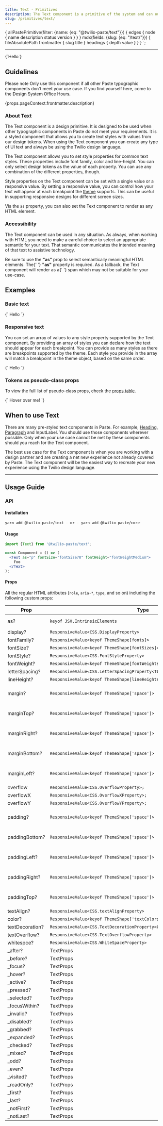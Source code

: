 ```yaml
---
title: Text - Primitives
description: The Text component is a primitive of the system and can output any supported text style provided by our design tokens. Coupled with Box, it underpins most of our components.
slug: /primitives/text/
---
```



  {
    allPastePrimitive(filter: {name: {eq: "@twilio-paste/text"}}) {
      edges {
        node {
          name
          description
          status
          version
        }
      }
    }
    mdx(fields: {slug: {eq: "/text/"}}) {
      fileAbsolutePath
      frontmatter {
        slug
        title
      }
      headings {
        depth
        value
      }
    }
  }
`;

<ComponentHeader
  name="Text"
  categoryRoute={SidebarCategoryRoutes.PRIMITIVES}
  githubUrl="https://github.com/twilio-labs/paste/tree/master/packages/paste-core/primitives/text"
  storybookUrl="https://twilio-labs.github.io/paste/?path=/story/primitives-text--default"
  data={props.data.allPastePrimitive.edges}
/>

---

<contentwrapper>

<PageAside data={props.data.mdx} headings={props.data.mdx.headings} />

<content>

<LivePreview scope={{Text}} language="jsx">
  {`<Text as="p">Hello</Text>`}
</LivePreview>

## Guidelines

<Callout>
  <CalloutTitle as="h3">Please note</CalloutTitle>
  <CalloutText>
    Only use this component if all other Paste typographic components don’t meet your use case. If you find yourself
    here, come to the Design System Office Hours.
  </CalloutText>
</Callout>

<Paragraph>{props.pageContext.frontmatter.description}</Paragraph>

### About Text

The Text component is a design primitive. It is designed to be used when other typographic components in Paste do not
meet your requirements. It is a styled component that allows you to create text styles with values from our design tokens.
When using the Text component you can create any type of UI text and always be using the Twilio design language.

The Text component allows you to set style properties for common text styles. These properties include font family,
color and line-height. You can only select design tokens as the value of each property. You can use any combination of
the different properties, though.

Style properties on the Text component can be set with a single value or a responsive value. By setting a responsive
value, you can control how your text will appear at each breakpoint the
[theme](https://paste.twilio.design/tokens/theme-package/) supports. This can be useful in supporting responsive designs
for different screen sizes.

Via the `as` property, you can also set the Text component to render as any HTML element.

### Accessibility

The Text component can be used in any situation. As always, when working with HTML you need to make a careful choice
to select an appropriate semantic for your text. That semantic communicates the intended meaning of that text to
assistive technology.

<Callout>
  <CalloutText>
    Be sure to use the <strong>"as"</strong> prop to select semantically meaningful HTML elements. The{' '}
    <strong>"as"</strong> property is required. As a fallback, the Text component will render as a{' '}
    <InlineCode>span</InlineCode> which may not be suitable for your use-case.
  </CalloutText>
</Callout>

## Examples

### Basic text

<LivePreview scope={{Text}} language="jsx">
  {`<Text
  as="p"
  fontWeight="fontWeightMedium"
  fontSize="fontSize30"
  marginBottom="space40"
  color="colorTextSuccess"
>
  Hello
</Text>`}
</LivePreview>

### Responsive text

You can set an array of values to any style property supported by the Text component. By providing an array of styles
you can declare how the text should appear for each breakpoint. You can provide as many styles as there are breakpoints
supported by the theme. Each style you provide in the array will match a breakpoint in the theme object, based on the
same order.

<LivePreview scope={{Text}} language="jsx">
  {`<Text
  as="p"
  fontSize={["fontSize20", "fontSize40", "fontSize60"]}
  color={["colorTextBrandHighlight", "colorTextSuccess", "colorTextError"]}
>
  Hello
</Text>`}
</LivePreview>

### Tokens as pseudo-class props

To view the full list of pseudo-class props, check the [props table](/primitives/text#props).

<LivePreview scope={{Text}} language="jsx">
  {`<Text
  _hover={{color: 'colorTextLink', cursor: "pointer"}}
>
Hover over me!
</Text>`}
</LivePreview>

## When to use Text

There are many pre-styled text components in Paste. For example, [Heading](/components/heading), [Paragraph](/components/paragraph) and InputLabel. You should use
those components wherever possible. Only when your use case cannot be met by these components should you reach for the
Text component.

The best use case for the Text component is when you are working with a design partner and are creating a net new
experience not already covered by Paste. The Text component will be the easiest way to recreate your new experience
using the Twilio design language.

<DoDont>
  <Do
    title="Do"
    body="Explore what’s in Paste that will meet your needs first. For example, the Paragraph and Heading components"
    preview={false}
  />
  <Dont title="Don't" body="Don’t reach for the Text component as your first option" preview={false} />
</DoDont>

<DoDont>
  <Do
    title="Do"
    body="Use the Text component to create entirely new experiences not covered by Paste"
    preview={false}
  />
  <Dont
    title="Don't"
    body="Don’t use the Text Component to recreate a slightly different version of a pre-existing Paste component"
    preview={false}
  />
</DoDont>

<DoDont>
  <Do
    title="Do"
    body="Use the Text component for all styled text that doesn’t already exist in Paste"
    preview={false}
  />
  <Dont
    title="Don't"
    body="Don’t use base HTML elements for your text since there are no global styles"
    preview={false}
  />
</DoDont>

<DoDont>
  <Do
    title="Do"
    body="Always set the “as” property to ensure you are making a suitable semantic choice"
    preview={false}
  />
  <Dont title="Don't" body="Don’t use the Text component without setting the “as” property" preview={false} />
</DoDont>

---

## Usage Guide

### API

#### Installation

```bash
yarn add @twilio-paste/text - or - yarn add @twilio-paste/core
```

#### Usage

```jsx
import {Text} from '@twilio-paste/text';

const Component = () => (
  <Text as="p" fontSize="fontSize70" fontWeight="fontWeightMedium">
    Foo
  </Text>
);
```

#### Props

All the regular HTML attributes (`role`, `aria-*`, `type`, and so on) including the following custom props:

| Prop            | Type                                                                          | Description               | Default |
| --------------- | ----------------------------------------------------------------------------- | ------------------------- | ------- |
| as?             | `keyof JSX.IntrinsicElements`                                                 | A custom HTML tag         | `div`   |
| display?        | `ResponsiveValue<CSS.DisplayProperty>`                                        |                           |         |
| fontFamily?     | `ResponsiveValue<keyof ThemeShape[fonts]>`                                    |                           |         |
| fontSize?       | `ResponsiveValue<keyof ThemeShape[fontSizes]>`                                |                           |         |
| fontStyle?      | `ResponsiveValue<CSS.FontStyleProperty>`                                      |                           |         |
| fontWeight?     | `ResponsiveValue<keyof ThemeShape[fontWeights]>`                              |                           |         |
| letterSpacing?  | `ResponsiveValue<CSS.LetterSpacingProperty<TLengthStyledSystem>>`             |                           |         |
| lineHeight?     | `ResponsiveValue<keyof ThemeShape[lineHeights]>`                              |                           |         |
| margin?         | `ResponsiveValue<keyof ThemeShape['space']>`                                  | One of our spacing tokens |         |
| marginTop?      | `ResponsiveValue<keyof ThemeShape['space']>`                                  | One of our spacing tokens |         |
| marginRight?    | `ResponsiveValue<keyof ThemeShape['space']>`                                  | One of our spacing tokens |         |
| marginBottom?   | `ResponsiveValue<keyof ThemeShape['space']>`                                  | One of our spacing tokens |         |
| marginLeft?     | `ResponsiveValue<keyof ThemeShape['space']>`                                  | One of our spacing tokens |         |
| overflow        | `ResponsiveValue<CSS.OverflowProperty>;`                                      |                           |         |
| overflowX       | `ResponsiveValue<CSS.OverflowXProperty>;`                                     |                           |         |
| overflowY       | `ResponsiveValue<CSS.OverflowYProperty>;`                                     |                           |         |
| padding?        | `ResponsiveValue<keyof ThemeShape['space']>`                                  | One of our spacing tokens |         |
| paddingBottom?  | `ResponsiveValue<keyof ThemeShape['space']>`                                  | One of our spacing tokens |         |
| paddingLeft?    | `ResponsiveValue<keyof ThemeShape['space']>`                                  | One of our spacing tokens |         |
| paddingRight?   | `ResponsiveValue<keyof ThemeShape['space']>`                                  | One of our spacing tokens |         |
| paddingTop?     | `ResponsiveValue<keyof ThemeShape['space']>`                                  | One of our spacing tokens |         |
| textAlign?      | `ResponsiveValue<CSS.textAlignProperty>`                                      |                           |         |
| color?          | `ResponsiveValue<keyof ThemeShape['textColors']>`                             |                           |         |
| textDecoration? | `ResponsiveValue<CSS.TextDecorationProperty<CSS.TextDecorationLineProperty>>` |                           |         |
| textOverflow?   | `ResponsiveValue<CSS.TextOverflowProperty>`                                   |                           |         |
| whitespce?      | `ResponsiveValue<CSS.WhiteSpaceProperty>`                                     |                           |         |
| \_after?        | TextProps                                                                     |                           |         |
| \_before?       | TextProps                                                                     |                           |         |
| \_focus?        | TextProps                                                                     |                           |         |
| \_hover?        | TextProps                                                                     |                           |         |
| \_active?       | TextProps                                                                     |                           |         |
| \_pressed?      | TextProps                                                                     |                           |         |
| \_selected?     | TextProps                                                                     |                           |         |
| \_focusWithin?  | TextProps                                                                     |                           |         |
| \_invalid?      | TextProps                                                                     |                           |         |
| \_disabled?     | TextProps                                                                     |                           |         |
| \_grabbed?      | TextProps                                                                     |                           |         |
| \_expanded?     | TextProps                                                                     |                           |         |
| \_checked?      | TextProps                                                                     |                           |         |
| \_mixed?        | TextProps                                                                     |                           |         |
| \_odd?          | TextProps                                                                     |                           |         |
| \_even?         | TextProps                                                                     |                           |         |
| \_visited?      | TextProps                                                                     |                           |         |
| \_readOnly?     | TextProps                                                                     |                           |         |
| \_first?        | TextProps                                                                     |                           |         |
| \_last?         | TextProps                                                                     |                           |         |
| \_notFirst?     | TextProps                                                                     |                           |         |
| \_notLast?      | TextProps                                                                     |                           |         |

<Box marginTop="space90">
  <Changelog />
</Box>

</content>

</contentwrapper>
